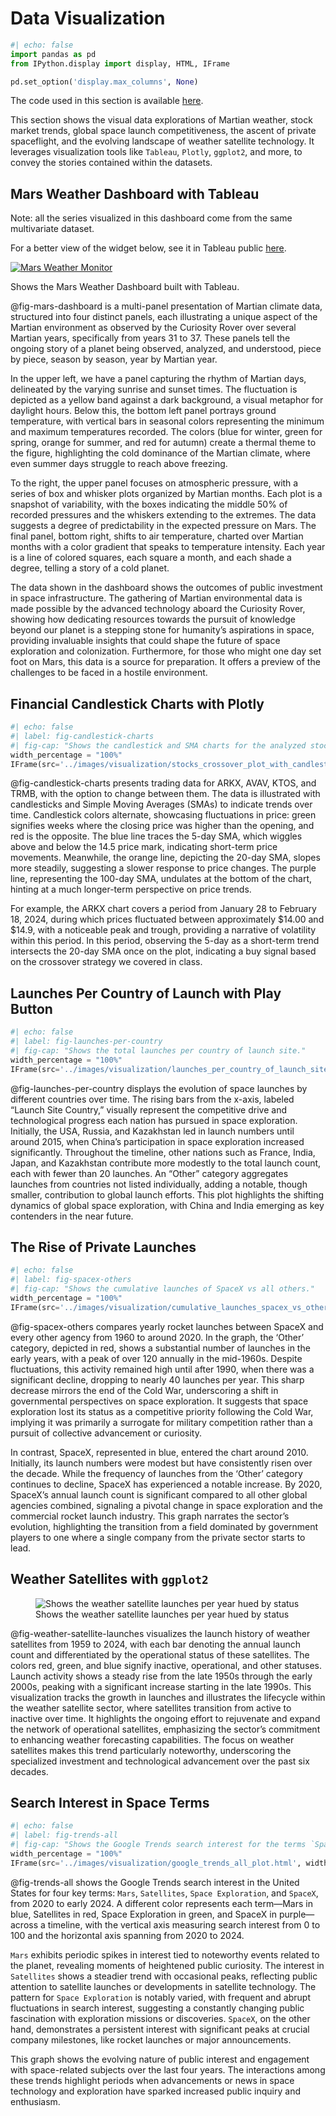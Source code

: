# Data Visualization

```python
#| echo: false
import pandas as pd
from IPython.display import display, HTML, IFrame

pd.set_option('display.max_columns', None) 

```

::: {.callout-note appearance="simple"}

The code used in this section is available [here](https://github.com/vdelimad/5600_project/tree/main/notebooks/3_visualization).

::: 

This section shows the visual data explorations of Martian weather, stock market trends, global space launch competitiveness, the ascent of private spaceflight, and the evolving landscape of weather satellite technology. It leverages visualization tools like `Tableau`, `Plotly`, `ggplot2`, and more, to convey the stories contained within the datasets. 




<!-- ==================================================
      Mars Weather Dashboard with Tableau
================================================== -->


## Mars Weather Dashboard with Tableau

::: {.callout-note appearance="simple"}

Note: all the series visualized in this dashboard come from the same multivariate dataset.

::: 

For a better view of the widget below, see it in Tableau public [here](https://public.tableau.com/views/mars_weather_dashboard/MarsWeatherMonitor?:language=en-US&:sid=&:display_count=n&:origin=viz_share_link).


::: {#fig-mars-dashboard}


```{=html}

<div class='tableauPlaceholder' id='viz1708532854437' style='position: relative'><noscript><a href='#'><img alt='Mars Weather Monitor ' src='https:&#47;&#47;public.tableau.com&#47;static&#47;images&#47;ma&#47;mars_weather_dashboard&#47;MarsWeatherMonitor&#47;1_rss.png' style='border: none' /></a></noscript><object class='tableauViz'  style='display:none;'><param name='host_url' value='https%3A%2F%2Fpublic.tableau.com%2F' /> <param name='embed_code_version' value='3' /> <param name='site_root' value='' /><param name='name' value='mars_weather_dashboard&#47;MarsWeatherMonitor' /><param name='tabs' value='no' /><param name='toolbar' value='yes' /><param name='static_image' value='https:&#47;&#47;public.tableau.com&#47;static&#47;images&#47;ma&#47;mars_weather_dashboard&#47;MarsWeatherMonitor&#47;1.png' /> <param name='animate_transition' value='yes' /><param name='display_static_image' value='yes' /><param name='display_spinner' value='yes' /><param name='display_overlay' value='yes' /><param name='display_count' value='yes' /><param name='language' value='en-US' /></object></div>                

<script type='text/javascript'>                    var divElement = document.getElementById('viz1708532854437');                    var vizElement = divElement.getElementsByTagName('object')[0];                    if ( divElement.offsetWidth > 800 ) { vizElement.style.width='1000px';vizElement.style.height='827px';} else if ( divElement.offsetWidth > 500 ) { vizElement.style.width='700px';vizElement.style.height='850px';} else { vizElement.style.width='100%';vizElement.style.height='1327px';}                     var scriptElement = document.createElement('script');                    scriptElement.src = 'https://public.tableau.com/javascripts/api/viz_v1.js';                    vizElement.parentNode.insertBefore(scriptElement, vizElement);                </script>

```

Shows the Mars Weather Dashboard built with Tableau.

:::


@fig-mars-dashboard is a multi-panel presentation of Martian climate data, structured into four distinct panels, each illustrating a unique aspect of the Martian environment as observed by the Curiosity Rover over several Martian years, specifically from years 31 to 37. These panels tell the ongoing story of a planet being observed, analyzed, and understood, piece by piece, season by season, year by Martian year.

In the upper left, we have a panel capturing the rhythm of Martian days, delineated by the varying sunrise and sunset times. The fluctuation is depicted as a yellow band against a dark background, a visual metaphor for daylight hours. Below this, the bottom left panel portrays ground temperature, with vertical bars in seasonal colors representing the minimum and maximum temperatures recorded. The colors (blue for winter, green for spring, orange for summer, and red for autumn) create a thermal theme to the figure, highlighting the cold dominance of the Martian climate, where even summer days struggle to reach above freezing.

To the right, the upper panel focuses on atmospheric pressure, with a series of box and whisker plots organized by Martian months. Each plot is a snapshot of variability, with the boxes indicating the middle 50% of recorded pressures and the whiskers extending to the extremes. The data suggests a degree of predictability in the expected pressure on Mars. The final panel, bottom right, shifts to air temperature, charted over Martian months with a color gradient that speaks to temperature intensity. Each year is a line of colored squares, each square a month, and each shade a degree, telling a story of a cold planet.

The data shown in the dashboard shows the outcomes of public investment in space infrastructure. The gathering of Martian environmental data is made possible by the advanced technology aboard the Curiosity Rover, showing how dedicating resources towards the pursuit of knowledge beyond our planet is a stepping stone for humanity's aspirations in space, providing invaluable insights that could shape the future of space exploration and colonization. Furthermore, for those who might one day set foot on Mars, this data is a source for preparation. It offers a preview of the challenges to be faced in a hostile environment.




<!-- ==================================================
      Financial Candlestick Charts with Plotly
================================================== -->


## Financial Candlestick Charts with Plotly


```python
#| echo: false
#| label: fig-candlestick-charts
#| fig-cap: "Shows the candlestick and SMA charts for the analyzed stocks."
width_percentage = "100%"
IFrame(src='../images/visualization/stocks_crossover_plot_with_candlesticks_with_dropdown.html', width=width_percentage, height=570)
```

@fig-candlestick-charts presents trading data for ARKX, AVAV, KTOS, and TRMB, with the option to change between them. The data is illustrated with candlesticks and Simple Moving Averages (SMAs) to indicate trends over time. Candlestick colors alternate, showcasing fluctuations in price: green signifies weeks where the closing price was higher than the opening, and red is the opposite. The blue line traces the 5-day SMA, which wiggles above and below the 14.5 price mark, indicating short-term price movements. Meanwhile, the orange line, depicting the 20-day SMA, slopes more steadily, suggesting a slower response to price changes. The purple line, representing the 100-day SMA, undulates at the bottom of the chart, hinting at a much longer-term perspective on price trends. 

For example, the ARKX chart covers a period from January 28 to February 18, 2024, during which prices fluctuated between approximately $14.00 and $14.9, with a noticeable peak and trough, providing a narrative of volatility within this period. In this period, observing the 5-day as a short-term trend intersects the 20-day SMA once on the plot, indicating a buy signal based on the crossover strategy we covered in class.




<!-- ==================================================
      Launches Per Country of Launch with Play Button
================================================== -->


## Launches Per Country of Launch with Play Button


```python
#| echo: false
#| label: fig-launches-per-country
#| fig-cap: "Shows the total launches per country of launch site."
width_percentage = "100%"
IFrame(src='../images/visualization/launches_per_country_of_launch_site.html', width=width_percentage, height=570)
```

@fig-launches-per-country displays the evolution of space launches by different countries over time. The rising bars from the x-axis, labeled "Launch Site Country," visually represent the competitive drive and technological progress each nation has pursued in space exploration. Initially, the USA, Russia, and Kazakhstan led in launch numbers until around 2015, when China's participation in space exploration increased significantly. Throughout the timeline, other nations such as France, India, Japan, and Kazakhstan contribute more modestly to the total launch count, each with fewer than 20 launches. An "Other" category aggregates launches from countries not listed individually, adding a notable, though smaller, contribution to global launch efforts. This plot highlights the shifting dynamics of global space exploration, with China and India emerging as key contenders in the near future.



<!-- ==================================================
      The Rise of Private Launches
================================================== -->


## The Rise of Private Launches


```python
#| echo: false
#| label: fig-spacex-others
#| fig-cap: "Shows the cumulative launches of SpaceX vs all others."
width_percentage = "100%"
IFrame(src='../images/visualization/cumulative_launches_spacex_vs_others.html', width=width_percentage, height=570)
```

@fig-spacex-others compares yearly rocket launches between SpaceX and every other agency from 1960 to around 2020. In the graph, the 'Other' category, depicted in red, shows a substantial number of launches in the early years, with a peak of over 120 annually in the mid-1960s. Despite fluctuations, this activity remained high until after 1990, when there was a significant decline, dropping to nearly 40 launches per year. This sharp decrease mirrors the end of the Cold War, underscoring a shift in governmental perspectives on space exploration. It suggests that space exploration lost its status as a competitive priority following the Cold War, implying it was primarily a surrogate for military competition rather than a pursuit of collective advancement or curiosity.

In contrast, SpaceX, represented in blue, entered the chart around 2010. Initially, its launch numbers were modest but have consistently risen over the decade. While the frequency of launches from the 'Other' category continues to decline, SpaceX has experienced a notable increase. By 2020, SpaceX's annual launch count is significant compared to all other global agencies combined, signaling a pivotal change in space exploration and the commercial rocket launch industry. This graph narrates the sector's evolution, highlighting the transition from a field dominated by government players to one where a single company from the private sector starts to lead.




<!-- ==================================================
      Weather Satellites with `ggplot2`
================================================== -->


## Weather Satellites with `ggplot2`


![Shows the weather satellite launches per year hued by status](../images/visualization/oscar_satellites_status.jpeg){#fig-weather-satellite-launches}

@fig-weather-satellite-launches visualizes the launch history of weather satellites from 1959 to 2024, with each bar denoting the annual launch count and differentiated by the operational status of these satellites. The colors red, green, and blue signify inactive, operational, and other statuses. Launch activity shows a steady rise from the late 1950s through the early 2000s, peaking with a significant increase starting in the late 1990s. This visualization tracks the growth in launches and illustrates the lifecycle within the weather satellite sector, where satellites transition from active to inactive over time. It highlights the ongoing effort to rejuvenate and expand the network of operational satellites, emphasizing the sector's commitment to enhancing weather forecasting capabilities. The focus on weather satellites makes this trend particularly noteworthy, underscoring the specialized investment and technological advancement over the past six decades.



<!-- ==================================================
      Search Interest in Space Terms
================================================== -->

## Search Interest in Space Terms


```python
#| echo: false
#| label: fig-trends-all
#| fig-cap: "Shows the Google Trends search interest for the terms `Space Exploration`, `Mars`, `SpaceX`, and `Space Exploration`."
width_percentage = "100%"
IFrame(src='../images/visualization/google_trends_all_plot.html', width=width_percentage, height=570)
```

@fig-trends-all shows the Google Trends search interest in the United States for four key terms: `Mars`, `Satellites`, `Space Exploration`, and `SpaceX`, from 2020 to early 2024. A different color represents each term—Mars in blue, Satellites in red, Space Exploration in green, and SpaceX in purple—across a timeline, with the vertical axis measuring search interest from 0 to 100 and the horizontal axis spanning from 2020 to 2024.

`Mars` exhibits periodic spikes in interest tied to noteworthy events related to the planet, revealing moments of heightened public curiosity. The interest in `Satellites` shows a steadier trend with occasional peaks, reflecting public attention to satellite launches or developments in satellite technology. The pattern for `Space Exploration` is notably varied, with frequent and abrupt fluctuations in search interest, suggesting a constantly changing public fascination with exploration missions or discoveries. `SpaceX`, on the other hand, demonstrates a persistent interest with significant peaks at crucial company milestones, like rocket launches or major announcements.

This graph shows the evolving nature of public interest and engagement with space-related subjects over the last four years. The interactions among these trends highlight periods when advancements or news in space technology and exploration have sparked increased public inquiry and enthusiasm.


